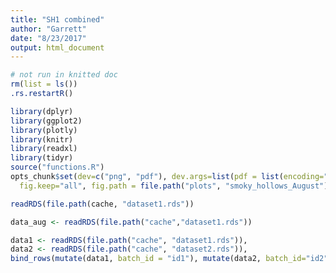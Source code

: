 ```yaml
---
title: "SH1 combined"
author: "Garrett"
date: "8/23/2017"
output: html_document
---
```




```r
# not run in knitted doc
rm(list = ls())
.rs.restartR()
```

```r
library(dplyr)
library(ggplot2)
library(plotly)
library(knitr)
library(readxl)
library(tidyr)
source("functions.R")
opts_chunk$set(dev=c("png", "pdf"), dev.args=list(pdf = list(encoding="WinAnsi", useDingbats=FALSE)),
  fig.keep="all", fig.path = file.path("plots", "smoky_hollows_August")) ### CHANGE PLOT PREFIX ### 
```


```r
readRDS(file.path(cache, "dataset1.rds"))
```

```r
data_aug <- readRDS(file.path("cache","dataset1.rds"))
```


```r
data1 <- readRDS(file.path("cache", "dataset1.rds")),
data2 <- readRDS(file.path("cache", "dataset2.rds")),
bind_rows(mutate(data1, batch_id = "id1"), mutate(data2, batch_id="id2"))
```

